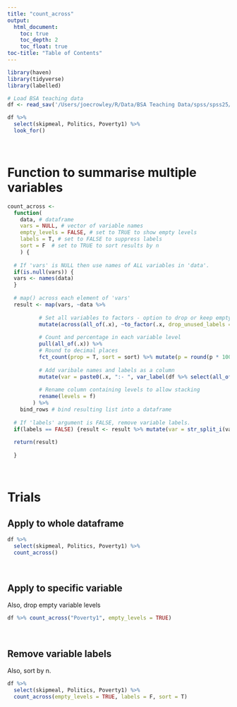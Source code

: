 ```yaml
---
title: "count_across"
output: 
  html_document:  
    toc: true   
    toc_depth: 2  
    toc_float: true
toc-title: "Table of Contents"
---
```



```r

library(haven)
library(tidyverse)
library(labelled)

```

```r

# Load BSA teaching data
df <- read_sav('/Users/joecrowley/R/Data/BSA Teaching Data/spss/spss25/bsa2019_poverty_open.sav', user_na = T)

df %>% 
  select(skipmeal, Politics, Poverty1) %>% 
  look_for()

```

<br> 

# Function to summarise multiple variables

```r

count_across <- 
  function(
    data, # dataframe 
    vars = NULL, # vector of variable names
    empty_levels = FALSE, # set to TRUE to show empty levels
    labels = T, # set to FALSE to suppress labels
    sort = F  # set to TRUE to sort results by n
    ) {
  
  # If 'vars' is NULL then use names of ALL variables in 'data'.
  if(is.null(vars)) {
  vars <- names(data) 
  }
  
  # map() across each element of 'vars'
  result <- map(vars, ~data %>% 
                  
          # Set all variables to factors - option to drop or keep empty levels
          mutate(across(all_of(.x), ~to_factor(.x, drop_unused_labels = empty_levels))) %>% 
            
          # Count and percentage in each variable level
          pull(all_of(.x)) %>% 
          # Round to decimal places
          fct_count(prop = T, sort = sort) %>% mutate(p = round(p * 100, 2)) %>% 
          
          # Add varibale names and labels as a column
          mutate(var = paste0(.x, ":- ", var_label(df %>% select(all_of(.x)), null_action = "fill")), .before = 1) %>%
            
          # Rename column containing levels to allow stacking
          rename(levels = f) 
        ) %>% 
    bind_rows # bind resulting list into a dataframe
  
  # If 'labels' argument is FALSE, remove variable labels.
  if(labels == FALSE) {result <- result %>% mutate(var = str_split_i(var, ":-", 1))}
  
  return(result)
  
  }

```

<br> 

# Trials

## Apply to whole dataframe

```r

df %>% 
  select(skipmeal, Politics, Poverty1) %>% 
  count_across()

```

<br> 

## Apply to specific variable

Also, drop empty variable levels

```r

df %>% count_across("Poverty1", empty_levels = TRUE)

```

<br> 

## Remove variable labels

Also, sort by n.

```r

df %>% 
  select(skipmeal, Politics, Poverty1) %>% 
  count_across(empty_levels = TRUE, labels = F, sort = T)

```



















